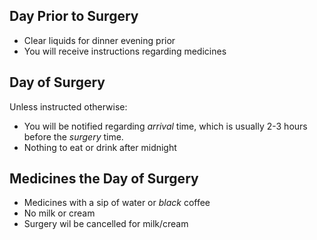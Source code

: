 ## Day Prior to Surgery

-   Clear liquids for dinner evening prior
-   You will receive instructions regarding medicines

## Day of Surgery

Unless instructed otherwise:

-   You will be notified regarding *arrival* time, which is usually 2-3 hours before the *surgery* time.
-   Nothing to eat or drink after midnight


## Medicines the Day of Surgery

-   Medicines with a sip of water or *black* coffee
  - No milk or cream
  - Surgery wil be cancelled for milk/cream